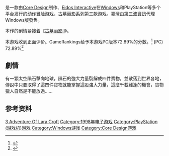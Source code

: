 {{NoteTA
| G1=Games
}}
{{Infobox video game
| title = 古墓奇兵III：蘿拉的冒險
| image = 
| developer = [[Core_Design|Core Design]]
| publisher = {{vgr|WW|[[Eidos|Eidos]]|TW|第三波|CN|[[北京新天地|北京新天地]]}}
| producer = Troy Horton
| designer = Jamie Morton<br>Richard Morton<br>Andrew Sandham
| programmer = Chris Coupe<br>Martin Gibbins
| writer = Vicky Arnold
| composer = [[Nathan_McCree|Nathan McCree]]
| series = ''[[古墓奇兵系列|古墓奇兵系列]]''
| platforms = [[Microsoft_Windows|Microsoft Windows]]、[[PlayStation|PlayStation]]、[[Mac_OS|Mac OS]]
| released = {{collapsible list |title=1998年11月20日 |titlestyle=font-weight:normal;font-size:12px;background:transparent;text-align:left |'''Windows、PlayStation'''<br />{{Video game release|NA|20 November 1998|EU|23 November 1998}}'''Mac OS'''<br />{{Video game release|NA|19 October 1999}}}}
| genre = [[動作冒險遊戲|動作冒險]]
| modes = [[單人遊戲|單人]]
}}
{{vgname|古墓丽影III：劳拉的冒险|en=Tomb Raider III: Adventures of Lara Croft|cn=古墓丽影III：劳拉的冒险|official-cn=古墓丽影III|hk=盜墓者羅拉III：羅拉的冒險|tw=古墓奇兵III：蘿拉的冒險}}是一款由[[Core_Design|Core Design]]制作、[[Eidos_Interactive|Eidos Interactive]]在[[Windows|Windows]]和PlayStation等多个平台发行的[[动作冒险游戏|动作冒险游戏]]，[[古墓丽影系列|古墓丽影系列]]第三款游戏。臺灣由[[第三波資訊|第三波資訊]]代理Windows版發售。

本作的剧情紧接着《[[古墓丽影II|古墓丽影II]]》。

本游戏收到正面评价。GameRankings给予本游戏PC版本72.89%的分数。<ref name="GRPS1">{{cite web |url=http://www.gamerankings.com/ps/199046-tomb-raider-iii-adventures-of-lara-croft/index.html |title=Tomb Raider III for PlayStation |publisher=GameRankings |date= |accessdate=1 August 2011 |archive-date=2017-02-02 |archive-url=https://web.archive.org/web/20170202042104/http://www.gamerankings.com/ps/199046-tomb-raider-iii-adventures-of-lara-croft/index.html |dead-url=no }}</ref>
(PC) 72.89%<ref name="GRPC">{{cite web |url=http://www.gamerankings.com/pc/71538-tomb-raider-iii-adventures-of-lara-croft/index.html |title=Tomb Raider III for PC |publisher=GameRankings |date= |accessdate=1 August 2011 |archive-date=2017-02-02 |archive-url=https://web.archive.org/web/20170202041913/http://www.gamerankings.com/pc/71538-tomb-raider-iii-adventures-of-lara-croft/index.html |dead-url=no }}</ref>

==劇情==
有一顆太空隕石擊向地球，隕石的強大力量裂解成四件寶物，並散落到世界各地，傳說中只要取得了這四件寶物就能掌握這股強大力量，這麼千載難逢的機會，寶物獵人自然是不能放過......

== 参考资料 ==
{{Reflist}}

{{古墓丽影系列}}

{{DEFAULTSORT:Tomb Raider 3 Adventure Of Lara Croft}}
[[Category:古墓奇兵系列電子遊戲|3 Adventure Of Lara Croft]]
[[Category:1998年电子游戏|Category:1998年电子游戏]]
[[Category:PlayStation_(游戏机)游戏|Category:PlayStation (游戏机)游戏]]
[[Category:Windows游戏|Category:Windows游戏]]
[[Category:Core_Design游戏|Category:Core Design游戏]]

{{eidos-stub}}
{{action-adventure-videogame-stub}}